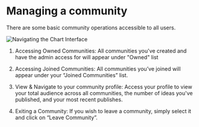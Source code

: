 # Managing a community

There are some basic community operations accessible to all users.

![Navigating the Chart Interface](./../../../assets/images/managing-a-comm.avif)

1. Accessing Owned Communities:
   All communities you've created and have the admin access for will appear under "Owned" list

2. Accessing Joined Communities:
   All communities you’ve joined will appear under your “Joined Communities” list.

3. View & Navigate to your community profile:
   Access your profile to view your total audience across all communities, the number of ideas you've published, and your most recent publishes.

4. Exiting a Community:
   If you wish to leave a community, simply select it and click on “Leave Community”.
